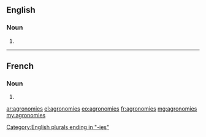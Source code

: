 ==English==

===Noun===
{{head|en|plural}}

# {{plural of|agronomy|lang=en|nocat=1}}

[[Category:English plurals ending in "-ies"]]

----

==French==

===Noun===
{{head|fr|plural}}

# {{plural of|agronomie|lang=fr|nocat=1}}

[[ar:agronomies]]
[[el:agronomies]]
[[eo:agronomies]]
[[fr:agronomies]]
[[mg:agronomies]]
[[my:agronomies]]